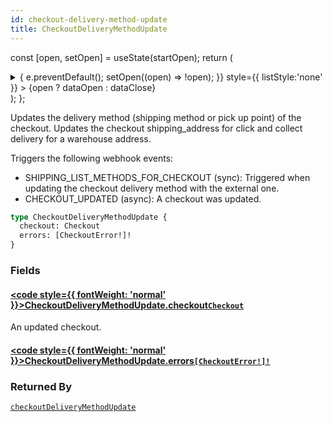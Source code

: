 ```yaml
---
id: checkout-delivery-method-update
title: CheckoutDeliveryMethodUpdate
---
```






const [open, setOpen] = useState(startOpen);
return (
<details {...(open ? { open: true } : {})} className="details" style={{ border:'none', boxShadow:'none', background:'var(--ifm-background-color)' }}>
<summary
onClick={(e) => {
e.preventDefault();
setOpen((open) => !open);
}}
style={{ listStyle:'none' }} >
{open ? dataOpen : dataClose}
</summary>
{open && children}
</details>
);
};

Updates the delivery method (shipping method or pick up point) of the checkout. Updates the checkout shipping_address for click and collect delivery for a warehouse address.

Triggers the following webhook events:

- SHIPPING_LIST_METHODS_FOR_CHECKOUT (sync): Triggered when updating the checkout delivery method with the external one.
- CHECKOUT_UPDATED (async): A checkout was updated.

```graphql
type CheckoutDeliveryMethodUpdate {
  checkout: Checkout
  errors: [CheckoutError!]!
}
```

### Fields

#### [<code style={{ fontWeight: 'normal' }}>CheckoutDeliveryMethodUpdate.<b>checkout</b></code>](#)<Bullet />[`Checkout`](../../../api-reference/checkout/objects/checkout.mdx) <Badge class="badge badge--secondary" text="object"/> <Badge class="badge badge--secondary" text="checkout"/>

An updated checkout.

#### [<code style={{ fontWeight: 'normal' }}>CheckoutDeliveryMethodUpdate.<b>errors</b></code>](#)<Bullet />[`[CheckoutError!]!`](../../../api-reference/checkout/objects/checkout-error.mdx) <Badge class="badge badge--secondary" text="non-null"/> <Badge class="badge badge--secondary" text="object"/> <Badge class="badge badge--secondary" text="checkout"/>

### Returned By

[`checkoutDeliveryMethodUpdate`](../../../api-reference/checkout/mutations/checkout-delivery-method-update.mdx) <Badge class="badge badge--secondary" text="mutation"/>
